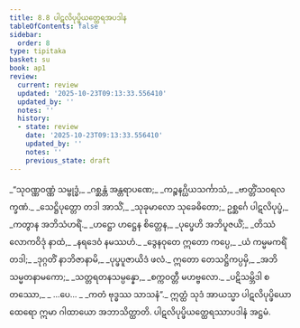 ```yaml
---
title: 8.8 ပါဋလိပုပ္ဖိယတ္ထေရအပဒါန
tableOfContents: false
sidebar:
  order: 8
type: tipitaka
basket: su
book: ap1
review:
  current: review
  updated: '2025-10-23T09:13:33.556410'
  updated_by: ''
  notes: ''
  history:
  - state: review
    date: '2025-10-23T09:13:33.556410'
    updated_by: ''
    notes: ''
    previous_state: draft
---
```



<ReviewStatus review={frontmatter.review} showDetails={true} />

<HypothesisAnnotation frontmatter={frontmatter} />

<DynamicBreadcrumb />

<Division number="36" book="ap1" e="ch" v="20" p="135">

<Paragraph number="1638" type="verses" book="ap1">
_“သုဝဏ္ဏဝဏ္ဏံ သမ္ဗုဒ္ဓံ,_  
_ဂစ္ဆန္တံ အန္တရာပဏေ;_  
_ကဉ္စနဂ္ဃိယသင်္ကာသံ,_  
_ဗာတ္တိံသဝရလက္ခဏံ._  

</Paragraph>

</Division>
<Division number="37" book="ap1" e="ch" v="20" p="136">

<Paragraph number="1639" type="verses" book="ap1">
_သေဋ္ဌိပုတ္တော တဒါ အာသိံ,_  
_သုခုမာလော သုခေဓိတော;_  
ဥစ္ဆင်္ဂေ ပါဋလိပုပ္ဖံ,_  
_ကတွာန အဘိသံဟရိံ._  

</Paragraph>

</Division>
<Division number="38" book="ap1" e="ch" v="20" p="136">

<Paragraph number="1640" type="verses" book="ap1">
_ဟဋ္ဌော ဟဋ္ဌေန စိတ္တေန,_  
_ပုပ္ဖေဟိ အဘိပူဇယိံ;_  
_တိဿံ လောကဝိဒုံ နာထံ,_  
_နရဒေဝံ နမဿဟံ._  

</Paragraph>

</Division>
<Division number="39" book="ap1" e="ch" v="20" p="136">

<Paragraph number="1641" type="verses" book="ap1">
_ဒွေနဝုတေ ဣတော ကပ္ပေ,_  
_ယံ ကမ္မမကရိံ တဒါ;_  
_ဒုဂ္ဂတိံ နာဘိဇာနာမိ,_  
_ပုပ္ဖပူဇာယိဒံ ဖလံ._  

</Paragraph>

</Division>
<Division number="40" book="ap1" e="ch" v="20" p="136">

<Paragraph number="1642" type="verses" book="ap1">
ဣတော တေသဋ္ဌိကပ္ပမှိ,_  
_အဘိသမ္မတနာမကော;_  
_သတ္တရတနသမ္ပန္နော,_  
_စက္ကဝတ္တီ မဟဗ္ဗလော._  

</Paragraph>

</Division>
<Division number="41" book="ap1" e="ch" v="20" p="136">

<Paragraph number="1643" type="verses" book="ap1">
_ပဋိသမ္ဘိဒါ စတဿော,_  
_ …ပေ… _  
_ကတံ ဗုဒ္ဓဿ သာသနံ”._  

</Paragraph>

<Paragraph number="1644" book="ap1">
ဣတ္ထံ သုဒံ အာယသ္မာ ပါဋလိပုပ္ဖိယော ထေရော ဣမာ ဂါထာယော အဘာသိတ္ထာတိ.

</Paragraph>
</Division>

<Paragraph number="1645" type="center" book="ap1">
ပါဋလိပုပ္ဖိယတ္ထေရဿာပဒါနံ အဋ္ဌမံ.
</Paragraph>